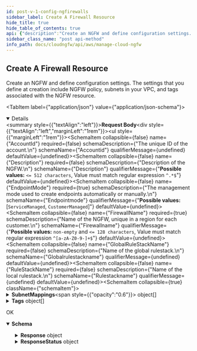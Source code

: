 ```yaml
---
id: post-v-1-config-ngfirewalls
sidebar_label: Create A Firewall Resource
hide_title: true
hide_table_of_contents: true
api: {"description":"Create an NGFW and define configuration settings. The settings that you define at creation include NGFW policy, subnets in your VPC, and tags associated with the NGFW resource.\n","operationId":"post-v1-config-ngfirewalls","parameters":[],"requestBody":{"content":{"application/json":{"schema":{"additionalProperties":false,"properties":{"AccountId":{"description":"The unique ID of the account.\n","title":"Accountid","type":"string"},"Description":{"description":"Description of the NGFW.\n","maxLength":512,"pattern":"^.*$","title":"Description","type":"string"},"EndpointMode":{"description":"The management mode used to create endpoints automatically or manually.\n","enum":["ServiceManaged","CustomerManaged"],"title":"Endpointmode","type":"string"},"FirewallName":{"description":"Name of the NGFW, unique in a region for each customer.\n","maxLength":128,"minLength":1,"pattern":"^[a-zA-Z0-9-]+$","title":"Firewallname","type":"string"},"GlobalRuleStackName":{"description":"Name of the global rulestack.\n","title":"Globalrulestackname","type":"string"},"RuleStackName":{"description":"Name of the local rulestack.\n","title":"Rulestackname","type":"string"},"SubnetMappings":{"description":"The public subnets for your NGFW. Each subnet must belong to a different Availability Zone in the VPC. NGFW creates an NGFW endpoint in each subnet.\n","items":{"additionalProperties":false,"properties":{"AvailabilityZone":{"description":"The data center in a region available for use by the AWS customer.\n","title":"Availabilityzone","type":"string"},"SubnetId":{"description":"The unique ID of the subnet in your VPC.\n","title":"Subnetid","type":"string"}},"title":"SubnetMappingsType","type":"object"},"title":"Subnetmappings","type":"array"},"Tags":{"description":"The key:value pairs to associate with a resource.\n","items":{"additionalProperties":false,"properties":{"Key":{"description":"A unique identifier in the key-value pair. The constant that defines the data set.\n.\n","title":"Key","type":"string"},"Value":{"description":"The variable that belongs to the data set.\n","title":"Value","type":"string"}},"required":["Key","Value"],"title":"TagEntry","type":"object"},"maxItems":50,"title":"Tags","type":"array"},"VpcId":{"description":"The unique identifier of the VPCs that you want NGFW to retrieve. Leave this blank to retrieve all VPCs. \n","title":"Vpcid","type":"string"}},"required":["EndpointMode","FirewallName","SubnetMappings","VpcId"],"title":"CreateFWResourceRequest","type":"object"}}}},"responses":{"200":{"content":{"application/json":{"schema":{"properties":{"Response":{"description":"The API call response.\n","properties":{"AccountId":{"description":"The unique ID of the account.\n","title":"Accountid","type":"string"},"AppIdVersion":{"description":"The App-ID version of the specified application.\n","maxLength":64,"minLength":1,"pattern":"^[0-9]+-[0-9]+$","title":"Appidversion","type":"string"},"AutomaticUpgradeAppIdVersion":{"default":true,"description":"Specify whether to automatically upgrade to the latest App-ID version.\n","title":"Automaticupgradeappidversion","type":"boolean"},"Description":{"description":"Description of the NGFW.\n","title":"Description","type":"string"},"EndpointMode":{"description":"The management mode used to create endpoints automatically or manually.\n","enum":["ServiceManaged","CustomerManaged"],"title":"Endpointmode","type":"string"},"FirewallName":{"description":"Name of the NGFW, unique in a region for each customer. \n","maxLength":128,"minLength":1,"pattern":"^[a-zA-Z0-9-]+$","title":"Firewallname","type":"string"},"GlobalRuleStackName":{"description":"Name of the global rulestack.\n","title":"Globalrulestackname","type":"string"},"RuleStackName":{"description":"Name of the local rulestack.\n","title":"Rulestackname","type":"string"},"SubnetMappings":{"description":"The public subnets for your NGFW. Each subnet must belong to a different Availability Zone (AZ) in the VPC. NGFW creates an NGFW endpoint in each subnet.\n","items":{"type":"object"},"title":"Subnetmappings","type":"array"},"Tags":{"description":"The key:value pairs to associate with a resource.\n","items":{"type":"object"},"title":"Tags","type":"array"},"UpdateToken":{"default":"1","description":"Refresh token.\n","title":"Updatetoken","type":"string"},"VpcId":{"description":"The unique identifier of the VPCs that you want NGFW to retrieve. Leave this blank to retrieve all VPCs. \n","title":"Vpcid","type":"string"}},"required":["EndpointMode","FirewallName","SubnetMappings","VpcId"],"title":"FirewallResource","type":"object"},"ResponseStatus":{"description":"The API call response status.\n","additionalProperties":false,"properties":{"ErrorCode":{"default":0,"description":"Default value of a successful response is 0. Any other number indicates an error code.  \n\n400—HTTP bad request\n* InvalidOperationException—Operation failed because it is not valid. For example, when you delete an NGFW or rulestack in use.\n* InvalidRequestException—Operation failed due to invalid request. For example, unsupported parameter name or value in the request.\n* LimitExceededException—Operation failed due to violation in limit settings.\n* ThrottlingException—Operation failed due to throttling limitations.  \n\n500—Bad request\n* InsufficientCapacityException—AWS currently does not have enough capacity to fulfill your request.\n* InternalServerError—Your request is valid but Cloud NGFW could not perform the operation due to a system issue.\n","title":"Errorcode","type":"integer"},"Reason":{"description":"The error description.\n","title":"Reason","type":"string"}},"title":"Result","type":"object"}},"title":"CreateFWResourceResponse","type":"object"}}},"description":"OK"}},"tags":["ManageNGFW"],"method":"post","path":"/v1/config/ngfirewalls","servers":[{"url":"https://api.us-east-1.aws.cloudngfw.paloaltonetworks.com"}],"jsonRequestBodyExample":{"AccountId":"string","Description":"string","EndpointMode":"ServiceManaged","FirewallName":"string","GlobalRuleStackName":"string","RuleStackName":"string","SubnetMappings":[{"AvailabilityZone":"string","SubnetId":"string"}],"Tags":[{"Key":"string","Value":"string"}],"VpcId":"string"},"info":{"contact":{},"description":"Add and modify the user IAM rules and permission policies required to expand or reduce their access and permissions. You can also delete a user. And individual users can view their roles and change their name or password as necessary.                                 \n","title":"Manage Cloud NGFW","version":"1.0.0"},"postman":{"name":"Create A Firewall Resource","description":{"content":"Create an NGFW and define configuration settings. The settings that you define at creation include NGFW policy, subnets in your VPC, and tags associated with the NGFW resource.\n","type":"text/plain"},"url":{"path":["v1","config","ngfirewalls"],"host":["{{baseUrl}}"],"query":[],"variable":[]},"header":[{"key":"Content-Type","value":"application/json"},{"key":"Accept","value":"application/json"}],"method":"POST","body":{"mode":"raw","raw":"\"\"","options":{"raw":{"language":"json"}}}}}
sidebar_class_name: "post api-method"
info_path: docs/cloudngfw/api/aws/manage-cloud-ngfw
---
```



## Create A Firewall Resource



Create an NGFW and define configuration settings. The settings that you define at creation include NGFW policy, subnets in your VPC, and tags associated with the NGFW resource.


<MimeTabs><TabItem label={"application/json"} value={"application/json-schema"}><details style={{}} data-collapsed={false} open={true}><summary style={{"textAlign":"left"}}><strong>Request Body</strong></summary><div style={{"textAlign":"left","marginLeft":"1rem"}}></div><ul style={{"marginLeft":"1rem"}}><SchemaItem collapsible={false} name={"AccountId"} required={false} schemaDescription={"The unique ID of the account.\n"} schemaName={"Accountid"} qualifierMessage={undefined} defaultValue={undefined}></SchemaItem><SchemaItem collapsible={false} name={"Description"} required={false} schemaDescription={"Description of the NGFW.\n"} schemaName={"Description"} qualifierMessage={"**Possible values:** `<= 512 characters`, Value must match regular expression `^.*$`"} defaultValue={undefined}></SchemaItem><SchemaItem collapsible={false} name={"EndpointMode"} required={true} schemaDescription={"The management mode used to create endpoints automatically or manually.\n"} schemaName={"Endpointmode"} qualifierMessage={"**Possible values:** [`ServiceManaged`, `CustomerManaged`]"} defaultValue={undefined}></SchemaItem><SchemaItem collapsible={false} name={"FirewallName"} required={true} schemaDescription={"Name of the NGFW, unique in a region for each customer.\n"} schemaName={"Firewallname"} qualifierMessage={"**Possible values:** `non-empty` and `<= 128 characters`, Value must match regular expression `^[a-zA-Z0-9-]+$`"} defaultValue={undefined}></SchemaItem><SchemaItem collapsible={false} name={"GlobalRuleStackName"} required={false} schemaDescription={"Name of the global rulestack.\n"} schemaName={"Globalrulestackname"} qualifierMessage={undefined} defaultValue={undefined}></SchemaItem><SchemaItem collapsible={false} name={"RuleStackName"} required={false} schemaDescription={"Name of the local rulestack.\n"} schemaName={"Rulestackname"} qualifierMessage={undefined} defaultValue={undefined}></SchemaItem><SchemaItem collapsible={true} className={"schemaItem"}><details style={{}}><summary style={{}}><strong>SubnetMappings</strong><span style={{"opacity":"0.6"}}> object[]</span></summary><div style={{"marginLeft":"1rem"}}><div style={{"marginTop":".5rem","marginBottom":".5rem"}}>

The public subnets for your NGFW. Each subnet must belong to a different Availability Zone in the VPC. NGFW creates an NGFW endpoint in each subnet.


</div><SchemaItem collapsible={false} name={"AvailabilityZone"} required={false} schemaDescription={"The data center in a region available for use by the AWS customer.\n"} schemaName={"Availabilityzone"} qualifierMessage={undefined} defaultValue={undefined}></SchemaItem><SchemaItem collapsible={false} name={"SubnetId"} required={false} schemaDescription={"The unique ID of the subnet in your VPC.\n"} schemaName={"Subnetid"} qualifierMessage={undefined} defaultValue={undefined}></SchemaItem></div></details></SchemaItem><SchemaItem collapsible={true} className={"schemaItem"}><details style={{}}><summary style={{}}><strong>Tags</strong><span style={{"opacity":"0.6"}}> object[]</span></summary><div style={{"marginLeft":"1rem"}}><div style={{"marginTop":".5rem","marginBottom":".5rem"}}>

**Possible values:** `<= 50`

</div><div style={{"marginTop":".5rem","marginBottom":".5rem"}}>

The key:value pairs to associate with a resource.


</div><SchemaItem collapsible={false} name={"Key"} required={true} schemaDescription={"A unique identifier in the key-value pair. The constant that defines the data set.\n.\n"} schemaName={"Key"} qualifierMessage={undefined} defaultValue={undefined}></SchemaItem><SchemaItem collapsible={false} name={"Value"} required={true} schemaDescription={"The variable that belongs to the data set.\n"} schemaName={"Value"} qualifierMessage={undefined} defaultValue={undefined}></SchemaItem></div></details></SchemaItem><SchemaItem collapsible={false} name={"VpcId"} required={true} schemaDescription={"The unique identifier of the VPCs that you want NGFW to retrieve. Leave this blank to retrieve all VPCs. \n"} schemaName={"Vpcid"} qualifierMessage={undefined} defaultValue={undefined}></SchemaItem></ul></details></TabItem></MimeTabs><div><ApiTabs><TabItem label={"200"} value={"200"}><div>

OK

</div><div><MimeTabs groupId={"mime-type"}><TabItem label={"application/json"} value={"application/json"}><SchemaTabs groupId={"schema-tabs"}><TabItem label={"Schema"} value={"Schema"}><details style={{}} data-collapsed={false} open={true}><summary style={{"textAlign":"left"}}><strong>Schema</strong></summary><div style={{"textAlign":"left","marginLeft":"1rem"}}></div><ul style={{"marginLeft":"1rem"}}><SchemaItem collapsible={true} className={"schemaItem"}><details style={{}}><summary style={{}}><strong>Response</strong><span style={{"opacity":"0.6"}}> object</span></summary><div style={{"marginLeft":"1rem"}}><div style={{"marginTop":".5rem","marginBottom":".5rem"}}>

The API call response.


</div><SchemaItem collapsible={false} name={"AccountId"} required={false} schemaDescription={"The unique ID of the account.\n"} schemaName={"Accountid"} qualifierMessage={undefined} defaultValue={undefined}></SchemaItem><SchemaItem collapsible={false} name={"AppIdVersion"} required={false} schemaDescription={"The App-ID version of the specified application.\n"} schemaName={"Appidversion"} qualifierMessage={"**Possible values:** `non-empty` and `<= 64 characters`, Value must match regular expression `^[0-9]+-[0-9]+$`"} defaultValue={undefined}></SchemaItem><SchemaItem collapsible={false} name={"AutomaticUpgradeAppIdVersion"} required={false} schemaDescription={"Specify whether to automatically upgrade to the latest App-ID version.\n"} schemaName={"Automaticupgradeappidversion"} qualifierMessage={undefined} defaultValue={true}></SchemaItem><SchemaItem collapsible={false} name={"Description"} required={false} schemaDescription={"Description of the NGFW.\n"} schemaName={"Description"} qualifierMessage={undefined} defaultValue={undefined}></SchemaItem><SchemaItem collapsible={false} name={"EndpointMode"} required={false} schemaDescription={"The management mode used to create endpoints automatically or manually.\n"} schemaName={"Endpointmode"} qualifierMessage={"**Possible values:** [`ServiceManaged`, `CustomerManaged`]"} defaultValue={undefined}></SchemaItem><SchemaItem collapsible={false} name={"FirewallName"} required={false} schemaDescription={"Name of the NGFW, unique in a region for each customer. \n"} schemaName={"Firewallname"} qualifierMessage={"**Possible values:** `non-empty` and `<= 128 characters`, Value must match regular expression `^[a-zA-Z0-9-]+$`"} defaultValue={undefined}></SchemaItem><SchemaItem collapsible={false} name={"GlobalRuleStackName"} required={false} schemaDescription={"Name of the global rulestack.\n"} schemaName={"Globalrulestackname"} qualifierMessage={undefined} defaultValue={undefined}></SchemaItem><SchemaItem collapsible={false} name={"RuleStackName"} required={false} schemaDescription={"Name of the local rulestack.\n"} schemaName={"Rulestackname"} qualifierMessage={undefined} defaultValue={undefined}></SchemaItem><SchemaItem collapsible={false} name={"SubnetMappings"} required={false} schemaDescription={"The public subnets for your NGFW. Each subnet must belong to a different Availability Zone (AZ) in the VPC. NGFW creates an NGFW endpoint in each subnet.\n"} schemaName={"object[]"} qualifierMessage={undefined} defaultValue={undefined}></SchemaItem><SchemaItem collapsible={false} name={"Tags"} required={false} schemaDescription={"The key:value pairs to associate with a resource.\n"} schemaName={"object[]"} qualifierMessage={undefined} defaultValue={undefined}></SchemaItem><SchemaItem collapsible={false} name={"UpdateToken"} required={false} schemaDescription={"Refresh token.\n"} schemaName={"Updatetoken"} qualifierMessage={undefined} defaultValue={"1"}></SchemaItem><SchemaItem collapsible={false} name={"VpcId"} required={false} schemaDescription={"The unique identifier of the VPCs that you want NGFW to retrieve. Leave this blank to retrieve all VPCs. \n"} schemaName={"Vpcid"} qualifierMessage={undefined} defaultValue={undefined}></SchemaItem></div></details></SchemaItem><SchemaItem collapsible={true} className={"schemaItem"}><details style={{}}><summary style={{}}><strong>ResponseStatus</strong><span style={{"opacity":"0.6"}}> object</span></summary><div style={{"marginLeft":"1rem"}}><div style={{"marginTop":".5rem","marginBottom":".5rem"}}>

The API call response status.


</div><SchemaItem collapsible={false} name={"ErrorCode"} required={false} schemaDescription={"Default value of a successful response is 0. Any other number indicates an error code.  \n\n400—HTTP bad request\n* InvalidOperationException—Operation failed because it is not valid. For example, when you delete an NGFW or rulestack in use.\n* InvalidRequestException—Operation failed due to invalid request. For example, unsupported parameter name or value in the request.\n* LimitExceededException—Operation failed due to violation in limit settings.\n* ThrottlingException—Operation failed due to throttling limitations.  \n\n500—Bad request\n* InsufficientCapacityException—AWS currently does not have enough capacity to fulfill your request.\n* InternalServerError—Your request is valid but Cloud NGFW could not perform the operation due to a system issue.\n"} schemaName={"Errorcode"} qualifierMessage={undefined} defaultValue={0}></SchemaItem><SchemaItem collapsible={false} name={"Reason"} required={false} schemaDescription={"The error description.\n"} schemaName={"Reason"} qualifierMessage={undefined} defaultValue={undefined}></SchemaItem></div></details></SchemaItem></ul></details></TabItem><TabItem label={"Example (from schema)"} value={"Example (from schema)"}><ResponseSamples responseExample={"{\n  \"Response\": {\n    \"AccountId\": \"string\",\n    \"AppIdVersion\": \"string\",\n    \"AutomaticUpgradeAppIdVersion\": true,\n    \"Description\": \"string\",\n    \"EndpointMode\": \"ServiceManaged\",\n    \"FirewallName\": \"string\",\n    \"GlobalRuleStackName\": \"string\",\n    \"RuleStackName\": \"string\",\n    \"SubnetMappings\": [\n      {}\n    ],\n    \"Tags\": [\n      {}\n    ],\n    \"UpdateToken\": \"1\",\n    \"VpcId\": \"string\"\n  },\n  \"ResponseStatus\": {\n    \"ErrorCode\": 0,\n    \"Reason\": \"string\"\n  }\n}"} language={"json"}></ResponseSamples></TabItem></SchemaTabs></TabItem></MimeTabs></div></TabItem></ApiTabs></div>
      